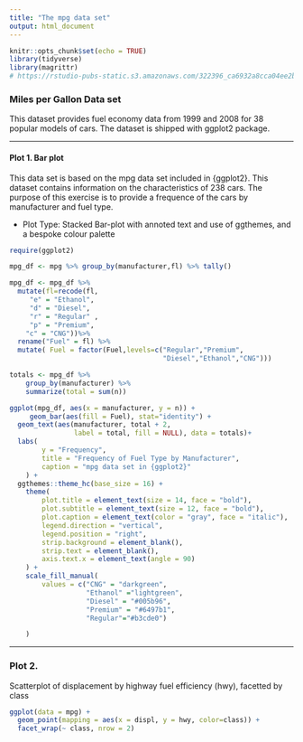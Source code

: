 ```yaml
---
title: "The mpg data set"
output: html_document
---
```


```r
knitr::opts_chunk$set(echo = TRUE)
library(tidyverse)
library(magrittr)
# https://rstudio-pubs-static.s3.amazonaws.com/322396_ca6932a8cca04ee2b33d9cebdef8142b.html
```


### Miles per Gallon Data set 

This dataset provides fuel economy data from 1999 and 2008 for 38 popular models of cars. The dataset is shipped with ggplot2 package.

----------------------------------------

#### Plot 1. Bar plot

This data set is based on the mpg data set included in {ggplot2}. This dataset contains information on the characteristics of 238 cars. The purpose of this exercise is to provide a frequence of the cars by manufacturer and fuel type.


* Plot Type: Stacked Bar-plot with annoted text and use of ggthemes, and a bespoke colour palette



```r

require(ggplot2)

mpg_df <- mpg %>% group_by(manufacturer,fl) %>% tally()

mpg_df <- mpg_df %>% 
  mutate(fl=recode(fl,
     "e" = "Ethanol", 
     "d" = "Diesel",
     "r" = "Regular" ,
     "p" = "Premium",
    "c" = "CNG"))%>%
  rename("Fuel" = fl) %>%
  mutate( Fuel = factor(Fuel,levels=c("Regular","Premium",
                                      "Diesel","Ethanol","CNG")))

totals <- mpg_df %>%
    group_by(manufacturer) %>%
    summarize(total = sum(n))

ggplot(mpg_df, aes(x = manufacturer, y = n)) +
     geom_bar(aes(fill = Fuel), stat="identity") +
  geom_text(aes(manufacturer, total + 2, 
                label = total, fill = NULL), data = totals)+
  labs(
        y = "Frequency",
        title = "Frequency of Fuel Type by Manufacturer",
        caption = "mpg data set in {ggplot2}"
    ) + 
  ggthemes::theme_hc(base_size = 16) + 
    theme(
        plot.title = element_text(size = 14, face = "bold"),
        plot.subtitle = element_text(size = 12, face = "bold"),
        plot.caption = element_text(color = "gray", face = "italic"),
        legend.direction = "vertical",
        legend.position = "right",
        strip.background = element_blank(),
        strip.text = element_blank(),
        axis.text.x = element_text(angle = 90)
    ) +
    scale_fill_manual(
        values = c("CNG" = "darkgreen",
                   "Ethanol" ="lightgreen", 
                   "Diesel" = "#005b96",
                   "Premium" = "#6497b1",
                   "Regular"="#b3cde0")

    )

```

----------------------------------------

### Plot 2.

Scatterplot of displacement by highway fuel efficiency (hwy), facetted by class

```r
ggplot(data = mpg) + 
  geom_point(mapping = aes(x = displ, y = hwy, color=class)) +
  facet_wrap(~ class, nrow = 2)

```